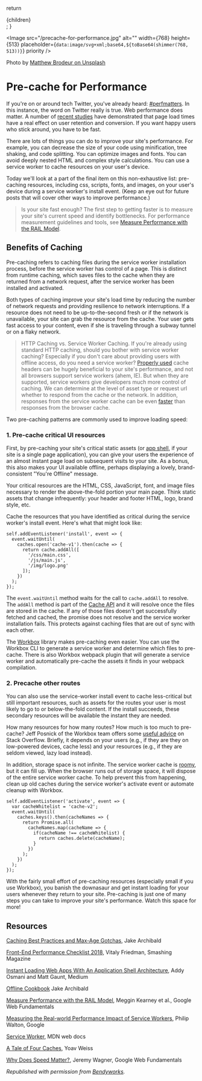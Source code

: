 
  return <section>{children}</section>;
}

<Image
  src="/precache-for-performance.jpg"
  alt=""
  width={768}
  height={513}
  placeholder={`data:image/svg+xml;base64,${toBase64(shimmer(768, 513))}`}
  priority
/>

Photo by [Matthew Brodeur on Unsplash](https://unsplash.com/@mrbrodeur)

# Pre-cache for Performance

If you're on or around tech Twitter, you've already heard: [#perfmatters](https://x.com/hashtag/perfmatters?src=hash). In this instance, the word on Twitter really is true. Web performance does matter. A number of [recent studies](https://web.dev/learn/performance/why-speed-matters) have demonstrated that page load times have a real effect on user retention and conversion. If you want happy users who stick around, you have to be fast.

There are lots of things you can do to improve your site's performance. For example, you can decrease the size of your code using minification, tree shaking, and code splitting. You can optimize images and fonts. You can avoid deeply nested HTML and complex style calculations. You can use a service worker to cache resources on your user's device.

Today we'll look at a part of the final item on this non-exhaustive list: pre-caching resources, including css, scripts, fonts, and images, on your user's device during a service worker's install event. (Keep an eye out for future posts that will cover other ways to improve performance.)

> Is your site fast enough? The first step to getting faster is to measure your site's current speed and identify bottlenecks. For performance measurement guidelines and tools, see [Measure Performance with the RAIL Model](https://web.dev/articles/rail).

## Benefits of Caching

Pre-caching refers to caching files during the service worker installation process, before the service worker has control of a page. This is distinct from runtime caching, which saves files to the cache when they are returned from a network request, after the service worker has been installed and activated.

Both types of caching improve your site's load time by reducing the number of network requests and providing resilience to network interruptions. If a resource does not need to be up-to-the-second fresh or if the network is unavailable, your site can grab the resource from the cache. Your user gets fast access to your content, even if she is traveling through a subway tunnel or on a flaky network.

> HTTP Caching vs. Service Worker Caching. If you're already using standard HTTP caching, should you bother with service worker caching? Especially if you don't care about providing users with offline access, do you need a service worker? [Properly used](https://jakearchibald.com/2016/caching-best-practices/) cache headers can be hugely beneficial to your site's performance, and not all browsers support service workers (ahem, IE). But when they are supported, service workers give developers much more control of caching. We can determine at the level of asset type or request url whether to respond from the cache or the network. In addition, responses from the service worker cache can be even [faster](https://web.dev/case-studies/service-worker-perf) than responses from the browser cache.

Two pre-caching patterns are commonly used to improve loading speed:

### 1. Pre-cache critical UI resources

First, by pre-caching your site's critical static assets (or [app shell](https://web.dev/learn/pwa/architecture/), if your site is a single page application), you can give your users the experience of an almost instant page load on subsequent visits to your site. As a bonus, this also makes your UI available offline, perhaps displaying a lovely, brand-consistent "You're Offline" message.

Your critical resources are the HTML, CSS, JavaScript, font, and image files necessary to render the above-the-fold portion your main page. Think static assets that change infrequently: your header and footer HTML, logo, brand style, etc.

Cache the resources that you have identified as critical during the service worker's install event. Here's what that might look like:

```
self.addEventListener('install', event => {
  event.waitUntil(
    caches.open('cache-v1').then(cache => {
      return cache.addAll([
        '/css/main.css',
        '/js/main.js',
        '/img/logo.png'
      ]);
    })
  );
});

```

The `event.waitUntil` method waits for the call to `cache.addAll` to resolve. The `addAll` method is part of the [Cache API](https://developer.mozilla.org/en-US/docs/Web/API/Cache) and it will resolve once the files are stored in the cache. If any of those files doesn't get successfully fetched and cached, the promise does not resolve and the service worker installation fails. This protects against caching files that are out of sync with each other.

The [Workbox](https://developer.chrome.com/docs/workbox/) library makes pre-caching even easier. You can use the Workbox CLI to generate a service worker and determine which files to pre-cache. There is also Workbox webpack plugin that will generate a service worker and automatically pre-cache the assets it finds in your webpack compilation.

### 2. Precache other routes

You can also use the service-worker install event to cache less-critical but still important resources, such as assets for the routes your user is most likely to go to or below-the-fold content. If the install succeeds, these secondary resources will be available the instant they are needed.

How many resources for how many routes? How much is too much to pre-cache? Jeff Posnick of the Workbox team offers some [useful advice](https://stackoverflow.com/questions/51595558/recommended-precache-payload-size) on Stack Overflow. Briefly, it depends on your users (e.g., if they are they on low-powered devices, cache less) and your resources (e.g., if they are seldom viewed, lazy load instead).

In addition, storage space is not infinite. The service worker cache is [roomy](https://web.dev/articles/storage-for-the-web#how_much_can_i_store), but it can fill up. When the browser runs out of storage space, it will dispose of the entire service worker cache. To help prevent this from happening, clean up old caches during the service worker's activate event or automate cleanup with Workbox.

```
self.addEventListener('activate', event => {
  var cacheWhitelist = 'cache-v2';
  event.waitUntil(
    caches.keys().then(cacheNames => {
      return Promise.all(
        cacheNames.map(cacheName => {
          if(cacheName !== cacheWhitelist) {
            return caches.delete(cacheName);
          }
        })
      );
    })
  );
});

```

With the fairly small effort of pre-caching resources (especially small if you use Workbox), you banish the downasaur and get instant loading for your users whenever they return to your site. Pre-caching is just one of many steps you can take to improve your site's performance. Watch this space for more!

## Resources

[Caching Best Practices and Max-Age Gotchas](https://jakearchibald.com/2016/caching-best-practices/), Jake Archibald

[Front-End Performance Checklist 2018](https://www.smashingmagazine.com/2021/01/front-end-performance-2021-free-pdf-checklist/), Vitaly Friedman, Smashing Magazine

[Instant Loading Web Apps With An Application Shell Architecture](https://medium.com/google-developers/instant-loading-web-apps-with-an-application-shell-architecture-7c0c2f10c73), Addy Osmani and Matt Gaunt, Medium

[Offline Cookbook](https://jakearchibald.com/2014/offline-cookbook/) Jake Archibald

[Measure Performance with the RAIL Model](https://web.dev/articles/rail), Meggin Kearney et al., Google Web Fundamentals

[Measuring the Real-world Performance Impact of Service Workers](https://web.dev/case-studies/service-worker-perf), Philip Walton, Google

[Service Worker](https://developer.mozilla.org/en-US/docs/Web/API/ServiceWorker), MDN web docs

[A Tale of Four Caches](https://calendar.perfplanet.com/2016/a-tale-of-four-caches/), Yoav Weiss

[Why Does Speed Matter?](https://web.dev/learn/performance/why-speed-matters), Jeremy Wagner, Google Web Fundamentals

_Republished with permission from [Bendyworks](https://bendyworks.com/blog/precache-for-performance)._

```

```

